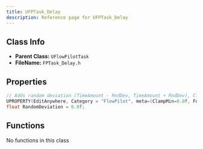 ```yaml
---
title: UFPTask_Delay
description: Reference page for UFPTask_Delay
---
```


## Class Info
- __Parent Class:__ `UFlowPilotTask`
- __FileName:__ `FPTask_Delay.h`

## Properties

```cpp
// Adds random deviation (TimeAmount - RndDev, TimeAmount + RndDev), Clamped (0.0f - T) 
UPROPERTY(EditAnywhere, Category = "FlowPilot", meta=(ClampMin=0.0f, ForceUnits="s"))
float RandomDeviation = 0.0f;

```

## Functions

No functions in this class
